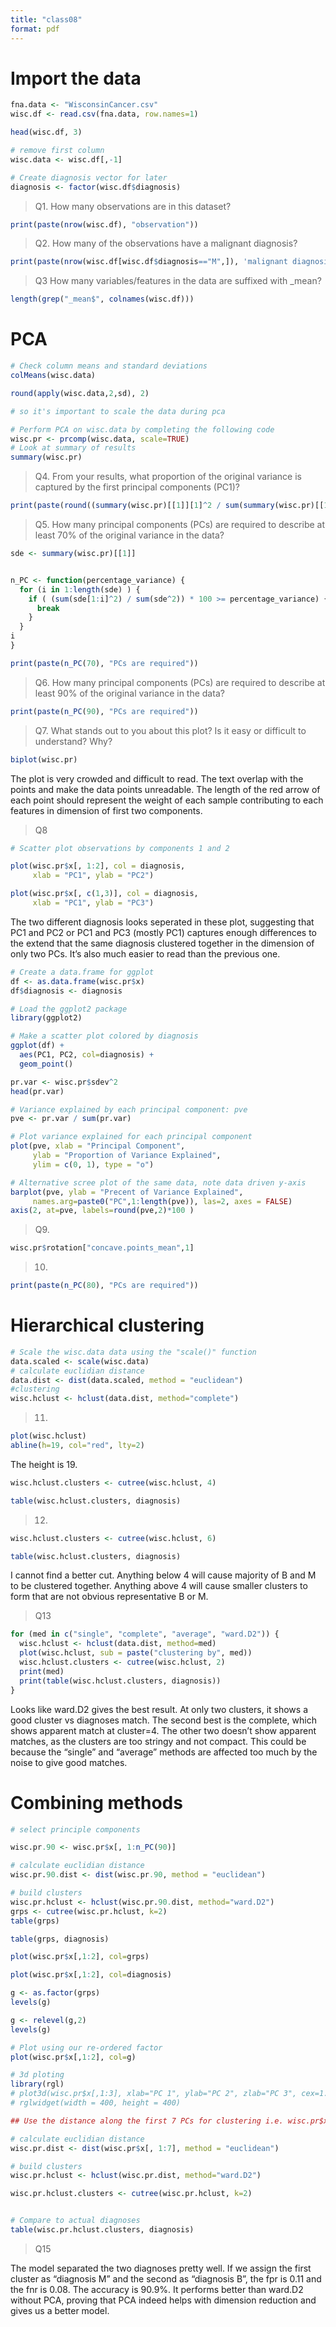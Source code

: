 ```yaml
---
title: "class08"
format: pdf
---
```


# Import the data
```r
fna.data <- "WisconsinCancer.csv"
wisc.df <- read.csv(fna.data, row.names=1)

head(wisc.df, 3)
```
```r
# remove first column
wisc.data <- wisc.df[,-1]
```
```r
# Create diagnosis vector for later
diagnosis <- factor(wisc.df$diagnosis)
```

> Q1. How many observations are in this dataset?

```r
print(paste(nrow(wisc.df), "observation"))
```

> Q2. How many of the observations have a malignant diagnosis?

```r
print(paste(nrow(wisc.df[wisc.df$diagnosis=="M",]), 'malignant diagnosis'))
```

> Q3 How many variables/features in the data are suffixed with _mean?

```r
length(grep("_mean$", colnames(wisc.df)))
```

# PCA

```r
# Check column means and standard deviations
colMeans(wisc.data)

round(apply(wisc.data,2,sd), 2)

# so it's important to scale the data during pca
```

```r
# Perform PCA on wisc.data by completing the following code
wisc.pr <- prcomp(wisc.data, scale=TRUE)
# Look at summary of results
summary(wisc.pr)

```
> Q4. From your results, what proportion of the original variance is captured by the first principal components (PC1)?


```r
print(paste(round((summary(wisc.pr)[[1]][1]^2 / sum(summary(wisc.pr)[[1]]^2)) * 100, 2), "%", sep=""))
```

> Q5. How many principal components (PCs) are required to describe at least 70% of the original variance in the data?

```r
sde <- summary(wisc.pr)[[1]]


n_PC <- function(percentage_variance) {
  for (i in 1:length(sde) ) {
    if ( (sum(sde[1:i]^2) / sum(sde^2)) * 100 >= percentage_variance) {
      break
    }
  }
i
}

print(paste(n_PC(70), "PCs are required"))

```

> Q6. How many principal components (PCs) are required to describe at least 90% of the original variance in the data?

```r
print(paste(n_PC(90), "PCs are required"))
```

> Q7. What stands out to you about this plot? Is it easy or difficult to understand? Why?

```r

biplot(wisc.pr)

```
The plot is very crowded and difficult to read. The text overlap with the points and make the data points unreadable. The length of the red arrow of each point should represent the weight of each sample contributing to each features in dimension of first two components.


> Q8 

```r
# Scatter plot observations by components 1 and 2

plot(wisc.pr$x[, 1:2], col = diagnosis, 
     xlab = "PC1", ylab = "PC2")

plot(wisc.pr$x[, c(1,3)], col = diagnosis, 
     xlab = "PC1", ylab = "PC3")

```

The two different diagnosis looks seperated in these plot, suggesting that PC1 and PC2 or PC1 and PC3 (mostly PC1) captures enough differences to the extend that the same diagnosis clustered together in the dimension of only two PCs. It's also much easier to read than the previous one.

```r
# Create a data.frame for ggplot
df <- as.data.frame(wisc.pr$x)
df$diagnosis <- diagnosis

# Load the ggplot2 package
library(ggplot2)

# Make a scatter plot colored by diagnosis
ggplot(df) + 
  aes(PC1, PC2, col=diagnosis) + 
  geom_point()

```

```r
pr.var <- wisc.pr$sdev^2
head(pr.var)
```

```r
# Variance explained by each principal component: pve
pve <- pr.var / sum(pr.var)

# Plot variance explained for each principal component
plot(pve, xlab = "Principal Component", 
     ylab = "Proportion of Variance Explained", 
     ylim = c(0, 1), type = "o")

```
```r
# Alternative scree plot of the same data, note data driven y-axis
barplot(pve, ylab = "Precent of Variance Explained",
     names.arg=paste0("PC",1:length(pve)), las=2, axes = FALSE)
axis(2, at=pve, labels=round(pve,2)*100 )
```

> Q9.

```r
wisc.pr$rotation["concave.points_mean",1]

```

> 10.

```r
print(paste(n_PC(80), "PCs are required"))
```

# Hierarchical clustering

```r
# Scale the wisc.data data using the "scale()" function
data.scaled <- scale(wisc.data)
# calculate euclidian distance
data.dist <- dist(data.scaled, method = "euclidean")
#clustering
wisc.hclust <- hclust(data.dist, method="complete")
```

> 11.

```r
plot(wisc.hclust)
abline(h=19, col="red", lty=2)

```
The height is 19.

```r
wisc.hclust.clusters <- cutree(wisc.hclust, 4)

table(wisc.hclust.clusters, diagnosis)
```

> 12. 

```r
wisc.hclust.clusters <- cutree(wisc.hclust, 6)

table(wisc.hclust.clusters, diagnosis)
```

I cannot find a better cut. Anything below 4 will cause majority of B and M to be clustered together. Anything above 4 will cause smaller clusters to form that are not obvious representative B or M.

> Q13

```r
for (med in c("single", "complete", "average", "ward.D2")) {
  wisc.hclust <- hclust(data.dist, method=med)
  plot(wisc.hclust, sub = paste("clustering by", med))
  wisc.hclust.clusters <- cutree(wisc.hclust, 2)
  print(med)
  print(table(wisc.hclust.clusters, diagnosis))
}

```

Looks like ward.D2 gives the best result. At only two clusters, it shows a good cluster vs diagnoses match. The second best is the complete, which shows apparent match at cluster=4. The other two doesn't show apparent matches, as the clusters are too stringy and not compact. This could be because the "single" and "average" methods are affected too much by the noise to give good matches.


# Combining methods

```r

# select principle components

wisc.pr.90 <- wisc.pr$x[, 1:n_PC(90)]

# calculate euclidian distance
wisc.pr.90.dist <- dist(wisc.pr.90, method = "euclidean")

# build clusters
wisc.pr.hclust <- hclust(wisc.pr.90.dist, method="ward.D2")
grps <- cutree(wisc.pr.hclust, k=2)
table(grps)
```
```r
table(grps, diagnosis)
```

```r
plot(wisc.pr$x[,1:2], col=grps)
```
```r
plot(wisc.pr$x[,1:2], col=diagnosis)
```
```r
g <- as.factor(grps)
levels(g)
```

```r
g <- relevel(g,2)
levels(g)
```
```r
# Plot using our re-ordered factor 
plot(wisc.pr$x[,1:2], col=g)
```

```r
# 3d ploting
library(rgl)
# plot3d(wisc.pr$x[,1:3], xlab="PC 1", ylab="PC 2", zlab="PC 3", cex=1.5, size=1, type="s", col=grps)
# rglwidget(width = 400, height = 400)
```


```r
## Use the distance along the first 7 PCs for clustering i.e. wisc.pr$x[, 1:7]

# calculate euclidian distance
wisc.pr.dist <- dist(wisc.pr$x[, 1:7], method = "euclidean")

# build clusters
wisc.pr.hclust <- hclust(wisc.pr.dist, method="ward.D2")

wisc.pr.hclust.clusters <- cutree(wisc.pr.hclust, k=2)


# Compare to actual diagnoses
table(wisc.pr.hclust.clusters, diagnosis)
```
> Q15

The model separated the two diagnoses pretty well. If we assign the first cluster as "diagnosis M" and the second as "diagnosis B", the fpr is 0.11 and the fnr is 0.08. The accuracy is 90.9%. It performs better than ward.D2 without PCA, proving that PCA indeed helps with dimension reduction and gives us a better model.  
